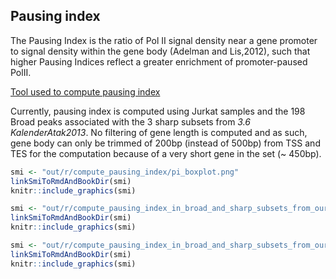## Pausing index

The Pausing Index is the ratio of Pol II signal density near a gene promoter to signal density within the gene body (Adelman and Lis,2012), such that higher Pausing Indices reflect a greater enrichment of promoter-paused PolII.

[Tool used to compute pausing index](https://rdrr.io/github/mdeber/BRGenomics/man/getPausingIndices.html)

Currently, pausing index is computed using Jurkat samples and the 198 Broad peaks associated with the 3 sharp subsets from *3.6 KalenderAtak2013*.
No filtering of gene length is computed and as such, gene body can only be trimmed of 200bp (instead of 500bp) from TSS and TES for the computation because of a very short gene in the set (~ 450bp).

```r
smi <- "out/r/compute_pausing_index/pi_boxplot.png"
linkSmiToRmdAndBookDir(smi)
knitr::include_graphics(smi)
```

```r
smi <- "out/r/compute_pausing_index_in_broad_and_sharp_subsets_from_our_rnaseq/pi_boxplot.png"
linkSmiToRmdAndBookDir(smi)
knitr::include_graphics(smi)
```

```r
smi <- "out/r/compute_pausing_index_in_broad_and_sharp_subsets_from_our_rnaseq/pi_genebodies_trim_500b_boxplot.png"
linkSmiToRmdAndBookDir(smi)
knitr::include_graphics(smi)
```
